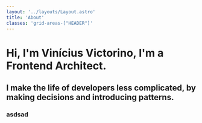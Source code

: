 ```yaml
---
layout: '../layouts/Layout.astro'
title: 'About'
classes: 'grid-areas-["HEADER"]'
---
```



<Hero clip={hero}>

# Hi, I'm Vinícius Victorino, I'm a Frontend Architect.

## I make the life of developers less complicated, by making decisions and introducing patterns.

</Hero>

<div className="container p-8 mx-auto">

### asdsad

</div>

